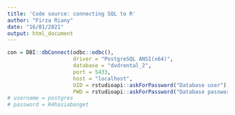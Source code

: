 ```yaml
---
title: 'Code source: connecting SQL to R'
author: "Firza Riany"
date: "16/01/2021"
output: html_document
---
```

                      
```r
con = DBI::dbConnect(odbc::odbc(),
                     driver = "PostgreSQL ANSI(x64)",
                     database = "dvdrental_2",
                     port = 5433,
                     host = "localhost",
                     UID = rstudioapi::askForPassword("Database user"),
                     PWD = rstudioapi::askForPassword("Database password"))
# username = postgres
# password = R4hasiabanget
```